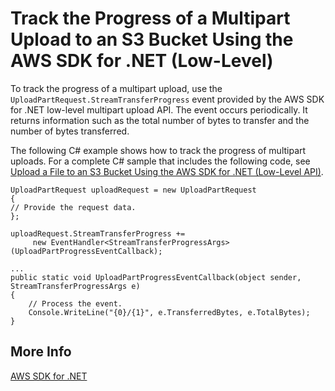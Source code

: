 # Track the Progress of a Multipart Upload to an S3 Bucket Using the AWS SDK for \.NET \(Low\-Level\)<a name="LLTrackProgressMPUNet"></a>

To track the progress of a multipart upload, use the `UploadPartRequest.StreamTransferProgress` event provided by the AWS SDK for \.NET low\-level multipart upload API\. The event occurs periodically\. It returns information such as the total number of bytes to transfer and the number of bytes transferred\. 

The following C\# example shows how to track the progress of multipart uploads\. For a complete C\# sample that includes the following code, see [Upload a File to an S3 Bucket Using the AWS SDK for \.NET \(Low\-Level API\)](LLuploadFileDotNet.mdx)\.

```
UploadPartRequest uploadRequest = new UploadPartRequest
{
// Provide the request data.
};

uploadRequest.StreamTransferProgress += 
     new EventHandler<StreamTransferProgressArgs>(UploadPartProgressEventCallback);

...
public static void UploadPartProgressEventCallback(object sender, StreamTransferProgressArgs e)
{
    // Process the event. 
    Console.WriteLine("{0}/{1}", e.TransferredBytes, e.TotalBytes);
}
```

## More Info<a name="LLTrackProgressMPUNet-more-info"></a>

[AWS SDK for \.NET](https://aws.amazon.com/sdk-for-net/)